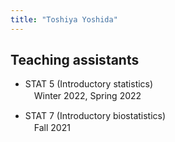 ```yaml
---
title: "Toshiya Yoshida"
---
```

<style type="text/css">
h1.title {
  font-size: 0px;
  color: DarkRed;
}
</style>


## Teaching assistants

* STAT 5 (Introductory statistics) <br>
  　Winter 2022, Spring 2022

* STAT 7 (Introductory biostatistics) <br>
  　Fall 2021